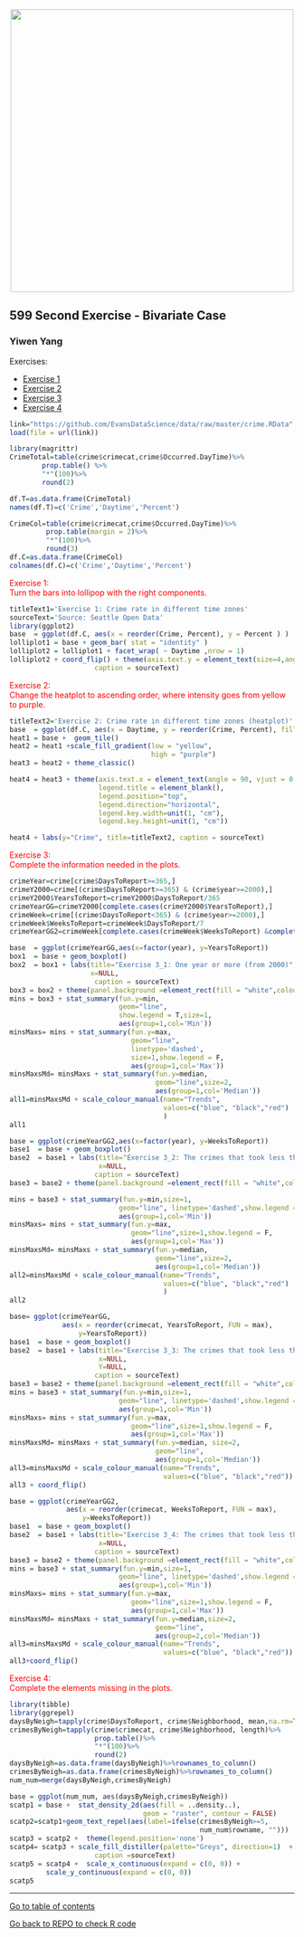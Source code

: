 <center><img src="http://i.imgur.com/sSaOozN.png" width="500"></center>


## 599 Second Exercise - Bivariate Case


### Yiwen Yang



<a id='part1'></a>

Exercises: <br>

- [Exercise 1](#ex1)
- [Exercise 2](#ex2)
- [Exercise 3](#ex3)
- [Exercise 4](#ex4)

```{r, echo=FALSE}
link="https://github.com/EvansDataScience/data/raw/master/crime.RData"
load(file = url(link))
```

```{r, echo=FALSE}
library(magrittr)
CrimeTotal=table(crime$crimecat,crime$Occurred.DayTime)%>% 
        prop.table() %>% 
        "*"(100)%>% 
        round(2)
```

```{r, echo=FALSE}
df.T=as.data.frame(CrimeTotal)
names(df.T)=c('Crime','Daytime','Percent') 
```

```{r, echo=FALSE}
CrimeCol=table(crime$crimecat,crime$Occurred.DayTime)%>%
         prop.table(margin = 2)%>%  
         "*"(100)%>%
         round(3)
df.C=as.data.frame(CrimeCol)
colnames(df.C)=c('Crime','Daytime','Percent')
```

<a id='ex1'></a>
<span style="color:red"> Exercise 1:<br> Turn the bars into lollipop with the right components.
</span>

```{r, echo=FALSE}
titleText1='Exercise 1: Crime rate in different time zones'
sourceText='Source: Seattle Open Data'
library(ggplot2)
base  = ggplot(df.C, aes(x = reorder(Crime, Percent), y = Percent ) )
lolliplot1 = base + geom_bar( stat = "identity" )
lolliplot2 = lolliplot1 + facet_wrap( ~ Daytime ,nrow = 1) 
lolliplot2 + coord_flip() + theme(axis.text.y = element_text(size=4,angle = 45))+ labs(title=titleText1,
                     caption = sourceText) 
```

<a id='ex2'></a>
<span style="color:red"> Exercise 2:<br> Change the heatplot to ascending order, where intensity goes from yellow to purple.
</span>

```{r, echo=FALSE}
titleText2='Exercise 2: Crime rate in different time zones (heatplot)'
base  = ggplot(df.C, aes(x = Daytime, y = reorder(Crime, Percent), fill = Percent)) 
heat1 = base +  geom_tile() 
heat2 = heat1 +scale_fill_gradient(low = "yellow", 
                                   high = "purple")
heat3 = heat2 + theme_classic() 

heat4 = heat3 + theme(axis.text.x = element_text(angle = 90, vjust = 0.6), 
                      legend.title = element_blank(), 
                      legend.position="top", 
                      legend.direction="horizontal",
                      legend.key.width=unit(1, "cm"),
                      legend.key.height=unit(1, "cm")) 

heat4 + labs(y="Crime", title=titleText2, caption = sourceText)
```

<a id='ex3'></a>
<span style="color:red"> Exercise 3:<br> Complete the information needed in the plots.
</span>

```{r, echo=FALSE}
crimeYear=crime[crime$DaysToReport>=365,]
crimeY2000=crime[(crime$DaysToReport>=365) & (crime$year>=2000),]
crimeY2000$YearsToReport=crimeY2000$DaysToReport/365
crimeYearGG=crimeY2000[complete.cases(crimeY2000$YearsToReport),]
crimeWeek=crime[(crime$DaysToReport<365) & (crime$year>=2000),]
crimeWeek$WeeksToReport=crimeWeek$DaysToReport/7
crimeYearGG2=crimeWeek[complete.cases(crimeWeek$WeeksToReport) &complete.cases(crimeWeek$crimecat),]
```

```{r, echo=FALSE}
base  = ggplot(crimeYearGG,aes(x=factor(year), y=YearsToReport))
box1  = base + geom_boxplot()
box2  = box1 + labs(title="Exercise 3_1: One year or more (from 2000)",
                    x=NULL,
                     caption = sourceText)
box3 = box2 + theme(panel.background =element_rect(fill = "white",colour = "grey50"))
mins = box3 + stat_summary(fun.y=min, 
                           geom="line",
                           show.legend = T,size=1,
                           aes(group=1,col='Min'))
minsMaxs= mins + stat_summary(fun.y=max,
                              geom="line",
                              linetype='dashed',
                              size=1,show.legend = F,
                              aes(group=1,col='Max'))
minsMaxsMd= minsMaxs + stat_summary(fun.y=median,
                                    geom="line",size=2,
                                    aes(group=1,col='Median'))
all1=minsMaxsMd + scale_colour_manual(name="Trends",
                                      values=c("blue", "black","red")
                                      )
all1
```

```{r, echo=FALSE}
base = ggplot(crimeYearGG2,aes(x=factor(year), y=WeeksToReport)) 
base1  = base + geom_boxplot()
base2  = base1 + labs(title="Exercise 3_2: The crimes that took less than a year to report since 2000",
                      x=NULL,
                     caption = sourceText)
base3 = base2 + theme(panel.background =element_rect(fill = "white",colour = "grey50"))

mins = base3 + stat_summary(fun.y=min,size=1,
                           geom="line", linetype='dashed',show.legend = T,
                           aes(group=1,col='Min'))
minsMaxs= mins + stat_summary(fun.y=max,
                              geom="line",size=1,show.legend = F,
                              aes(group=1,col='Max'))
minsMaxsMd= minsMaxs + stat_summary(fun.y=median,
                                    geom="line",size=2,
                                    aes(group=1,col='Median'))
all2=minsMaxsMd + scale_colour_manual(name="Trends",
                                      values=c("blue", "black","red")
                                      )
all2
```

```{r, echo=FALSE}
base= ggplot(crimeYearGG,
             aes(x = reorder(crimecat, YearsToReport, FUN = max), 
                 y=YearsToReport)) 
base1  = base + geom_boxplot()
base2  = base1 + labs(title="Exercise 3_3: The crimes that took less than a year \n to report since 2000",
                      x=NULL,
                      Y=NULL,
                     caption = sourceText)
base3 = base2 + theme(panel.background =element_rect(fill = "white",colour = "grey50"))
mins = base3 + stat_summary(fun.y=min,size=1,
                           geom="line", linetype='dashed',show.legend = T,
                           aes(group=1,col='Min'))
minsMaxs= mins + stat_summary(fun.y=max,
                              geom="line",size=1,show.legend = F,
                              aes(group=1,col='Max'))
minsMaxsMd= minsMaxs + stat_summary(fun.y=median, size=2,
                                    geom="line",
                                    aes(group=1,col='Median'))
all3=minsMaxsMd + scale_colour_manual(name="Trends",
                                      values=c("blue", "black","red"))
all3 + coord_flip()
```

```{r, echo=FALSE}
base = ggplot(crimeYearGG2,
              aes(x = reorder(crimecat, WeeksToReport, FUN = max),
                  y=WeeksToReport)) 
base1  = base + geom_boxplot()
base2  = base1 + labs(title="Exercise 3_4: The crimes that took less than a year \n to report since 2000",
                      x=NULL,
                     caption = sourceText)
base3 = base2 + theme(panel.background =element_rect(fill = "white",colour = "grey50"))
mins = base3 + stat_summary(fun.y=min,size=1,
                           geom="line", linetype='dashed',show.legend = T,
                           aes(group=1,col='Min'))
minsMaxs= mins + stat_summary(fun.y=max,
                              geom="line",size=1,show.legend = F,
                              aes(group=1,col='Max'))
minsMaxsMd= minsMaxs + stat_summary(fun.y=median,size=2,
                                    geom="line",
                                    aes(group=2,col='Median'))
all3=minsMaxsMd + scale_colour_manual(name="Trends",
                                      values=c("blue", "black","red"))
all3+coord_flip()
```

<a id='ex4'></a>
<span style="color:red"> Exercise 4:<br> Complete the elements missing in the plots.
</span>

```{r, echo=FALSE, include=FALSE}
library(tibble)
library(ggrepel)
daysByNeigh=tapply(crime$DaysToReport, crime$Neighborhood, mean,na.rm=T)
crimesByNeigh=tapply(crime$crimecat, crime$Neighborhood, length)%>%      
                     prop.table()%>%
                     "*"(100)%>% 
                     round(2)
daysByNeigh=as.data.frame(daysByNeigh)%>%rownames_to_column()
crimesByNeigh=as.data.frame(crimesByNeigh)%>%rownames_to_column()
num_num=merge(daysByNeigh,crimesByNeigh)
```

```{r, echo=FALSE}
base = ggplot(num_num, aes(daysByNeigh,crimesByNeigh)) 
scatp1 = base +  stat_density_2d(aes(fill = ..density..), 
                                 geom = "raster", contour = FALSE)
scatp2=scatp1+geom_text_repel(aes(label=ifelse(crimesByNeigh>=5,
                                               num_num$rowname, "")))
scatp3 = scatp2 +  theme(legend.position='none') 
scatp4= scatp3 + scale_fill_distiller(palette="Greys", direction=1)  + labs(title="Exercise 4: Means of days to report and proportion of crimes \n by neighborhood (at least 5%)",
                     caption =sourceText)
scatp5 = scatp4 +  scale_x_continuous(expand = c(0, 0)) + 
         scale_y_continuous(expand = c(0, 0)) 
scatp5
```
______

[Go to table of contents](#part1)

[Go back to REPO to check R code](https://github.com/ps0205vi/QiqiWANG_599Assign-2_Bivariate)
